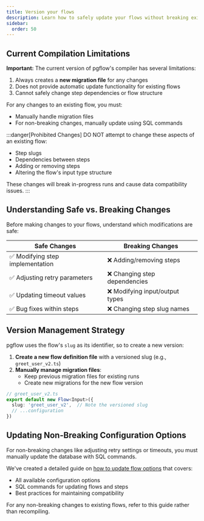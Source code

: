 ```yaml
---
title: Version your flows
description: Learn how to safely update your flows without breaking existing runs
sidebar:
  order: 50
---
```


## Current Compilation Limitations

**Important:** The current version of pgflow's compiler has several limitations:

1. Always creates a **new migration file** for any changes
2. Does not provide automatic update functionality for existing flows
3. Cannot safely change step dependencies or flow structure

For any changes to an existing flow, you must:
- Manually handle migration files
- For non-breaking changes, manually update using SQL commands

:::danger[Prohibited Changes]
DO NOT attempt to change these aspects of an existing flow:
- Step slugs
- Dependencies between steps
- Adding or removing steps
- Altering the flow's input type structure

These changes will break in-progress runs and cause data compatibility issues.
:::

## Understanding Safe vs. Breaking Changes

Before making changes to your flows, understand which modifications are safe:

| Safe Changes | Breaking Changes |
| ------------ | --------------- |
| ✅ Modifying step implementation | ❌ Adding/removing steps |
| ✅ Adjusting retry parameters | ❌ Changing step dependencies |
| ✅ Updating timeout values | ❌ Modifying input/output types |
| ✅ Bug fixes within steps | ❌ Changing step slug names |

## Version Management Strategy

pgflow uses the flow's `slug` as its identifier, so to create a new version:

1. **Create a new flow definition file** with a versioned slug (e.g., `greet_user_v2.ts`)
2. **Manually manage migration files**:
   - Keep previous migration files for existing runs
   - Create new migrations for the new flow version

```typescript
// greet_user_v2.ts
export default new Flow<Input>({
  slug: 'greet_user_v2',  // Note the versioned slug
  // ...configuration
})
```

## Updating Non-Breaking Configuration Options

For non-breaking changes like adjusting retry settings or timeouts, you must manually update the database with SQL commands.

We've created a detailed guide on [how to update flow options](/how-to/update-flow-options/) that covers:
- All available configuration options
- SQL commands for updating flows and steps
- Best practices for maintaining compatibility

For any non-breaking changes to existing flows, refer to this guide rather than recompiling.
